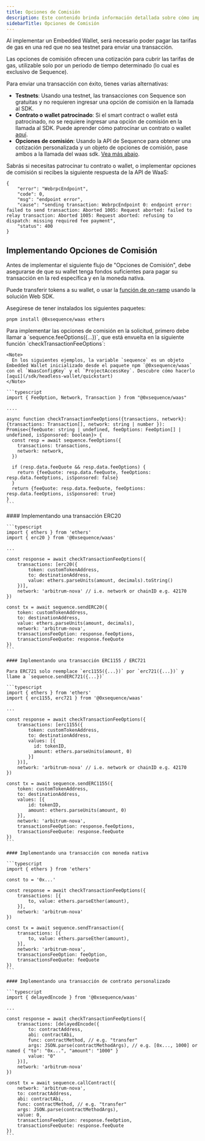 ```yaml
---
title: Opciones de Comisión
description: Este contenido brinda información detallada sobre cómo implementar Opciones de Comisión para tarifas de gas al enviar transacciones usando un Embedded Wallet con el stack de Sequence.
sidebarTitle: Opciones de Comisión
---
```


Al implementar un Embedded Wallet, será necesario poder pagar las tarifas de gas en una red que no sea testnet para enviar una transacción.

Las opciones de comisión ofrecen una cotización para cubrir las tarifas de gas, utilizable solo por un periodo de tiempo determinado (lo cual es exclusivo de Sequence).

Para enviar una transacción con éxito, tienes varias alternativas:
- **Testnets**: Usando una testnet, las transacciones con Sequence son gratuitas y no requieren ingresar una opción de comisión en la llamada al SDK.
- **Contrato o wallet patrocinado**: Si el smart contract o wallet está patrocinado, no se requiere ingresar una opción de comisión en la llamada al SDK. Puede aprender cómo patrocinar un contrato o wallet [aquí](/solutions/builder/gas-tank.mdx).
- **Opciones de comisión**: Usando la API de Sequence para obtener una cotización personalizada y un objeto de opciones de comisión, pase ambos a la llamada del waas sdk. [Vea más abajo](/sdk/headless-wallet/fee-options#implementing-fee-options).

<Note>
  Sabrás si necesitas patrocinar tu contrato o wallet, o implementar opciones de comisión si recibes la siguiente respuesta de la API de WaaS:

  ```shell
  {
      "error": "WebrpcEndpoint",
      "code": 0,
      "msg": "endpoint error",
      "cause": "sending transaction: WebrpcEndpoint 0: endpoint error: failed to send transaction: Aborted 1005: Request aborted: failed to relay transaction: Aborted 1005: Request aborted: refusing to dispatch: missing required fee payment",
      "status": 400
  }
  ```
</Note>

## Implementando Opciones de Comisión
Antes de implementar el siguiente flujo de "Opciones de Comisión", debe asegurarse de que su wallet tenga fondos suficientes para pagar su transacción en la red específica y en la moneda nativa.

Puede transferir tokens a su wallet, o usar la [función de on-ramp](/sdk/web/guides/on-ramp) usando la solución Web SDK.

Asegúrese de tener instalados los siguientes paquetes:

```shell
pnpm install @0xsequence/waas ethers
```

<Steps>
  <Step title="API generalizada para Opciones de Comisión y Cotización">
    Para implementar las opciones de comisión en la solicitud, primero debe llamar a `sequence.feeOptions({...})`, que está envuelta en la siguiente función `checkTransactionFeeOptions`:

    <Note>
      En los siguientes ejemplos, la variable `sequence` es un objeto Embedded Wallet inicializado desde el paquete npm `@0xsequence/waas` con el `WaasConfigKey` y el `ProjectAccessKey`. Descubre cómo hacerlo [aquí](/sdk/headless-wallet/quickstart)
    </Note>

    ```typescript
    import { FeeOption, Network, Transaction } from "@0xsequence/waas"

    ....

    async function checkTransactionFeeOptions({transactions, network}: {transactions: Transaction[], network: string | number }): Promise<{feeQuote: string | undefined, feeOptions: FeeOption[] | undefined, isSponsored: boolean}> {
      const resp = await sequence.feeOptions({
        transactions: transactions,
        network: network,
      })

      if (resp.data.feeQuote && resp.data.feeOptions) {
        return {feeQuote: resp.data.feeQuote, feeOptions: resp.data.feeOptions, isSponsored: false}
      }
      return {feeQuote: resp.data.feeQuote, feeOptions: resp.data.feeOptions, isSponsored: true}
    }
    ```
  </Step>

  <Step title="Creando Opciones de Comisión y Cotización junto con la transacción">
    #### Implementando una transacción ERC20

    ```typescript
    import { ethers } from 'ethers'
    import { erc20 } from '@0xsequence/waas'

    ...

    const response = await checkTransactionFeeOptions({
        transactions: [erc20({
            token: customTokenAddress,
            to: destinationAddress,
            value: ethers.parseUnits(amount, decimals).toString()
        })],
        network: 'arbitrum-nova' // i.e. network or chainID e.g. 42170 
    })

    const tx = await sequence.sendERC20({
        token: customTokenAddress,
        to: destinationAddress,
        value: ethers.parseUnits(amount, decimals),
        network: 'arbitrum-nova',
        transactionsFeeOption: response.feeOptions,
        transactionsFeeQuote: response.feeQuote
    })
    ```

    #### Implementando una transacción ERC1155 / ERC721

    Para ERC721 solo reemplace `erc1155({...})` por `erc721({...})` y llame a `sequence.sendERC721({...})`

    ```typescript
    import { ethers } from 'ethers'
    import { erc1155, erc721 } from '@0xsequence/waas'

    ...

    const response = await checkTransactionFeeOptions({
        transactions: [erc1155({
            token: customTokenAddress,
            to: destinationAddress,
            values: [{
              id: tokenID,
              amount: ethers.parseUnits(amount, 0)
            }]
        })],
        network: 'arbitrum-nova' // i.e. network or chainID e.g. 42170 
    })

    const tx = await sequence.sendERC1155({
        token: customTokenAddress,
        to: destinationAddress,
        values: [{
            id: tokenID,
            amount: ethers.parseUnits(amount, 0)
        }],
        network: 'arbitrum-nova',
        transactionsFeeOption: response.feeOptions,
        transactionsFeeQuote: response.feeQuote
    })
    ```

    #### Implementando una transacción con moneda nativa

    ```typescript
    import { ethers } from 'ethers'

    const to = '0x...'

    const response = await checkTransactionFeeOptions({
        transactions: [{
            to, value: ethers.parseEther(amount),
        }],
        network: 'arbitrum-nova'
    })

    const tx = await sequence.sendTransaction({
        transactions: [{
            to, value: ethers.parseEther(amount),
        }],
        network: 'arbitrum-nova',
        transactionsFeeOption: feeOption,
        transactionsFeeQuote: feeQuote
    })
    ```

    #### Implementando una transacción de contrato personalizado

    ```typescript
    import { delayedEncode } from '@0xsequence/waas'

    ...

    const response = await checkTransactionFeeOptions({
        transactions: [delayedEncode({
            to: contractAddress,
            abi: contractAbi,
            func: contractMethod, // e.g. "transfer"
            args: JSON.parse(contractMethodArgs), // e.g. [0x..., 1000] or named { "to": "0x...", "amount": "1000" }
            value: "0"
        })],
        network: 'arbitrum-nova'
    })

    const tx = await sequence.callContract({
        network: 'arbitrum-nova',
        to: contractAddress,
        abi: contractAbi,
        func: contractMethod, // e.g. "transfer"
        args: JSON.parse(contractMethodArgs),
        value: 0,
        transactionsFeeOption: response.feeOption,
        transactionsFeeQuote: response.feeQuote
    })
    ```
  </Step>
</Steps>